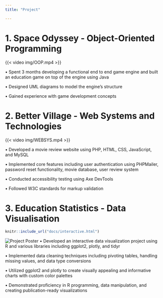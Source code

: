 ```yaml
---
title: "Project"

---
```


# 1. Space Odyssey - Object-Oriented Programming

{{< video img/OOP.mp4 >}}

• Spent 3 months developing a functional end to end game engine and built an education game on top of the engine using Java

• Designed UML diagrams to model the engine’s structure 

• Gained experience with game development concepts 

# 2. Better Village - Web Systems and Technologies

{{< video img/WEBSYS.mp4 >}}

• Developed a movie review website using PHP, HTML, CSS, JavaScript, and MySQL 

• Implemented core features including user authentication using PHPMailer, password reset functionality, movie database, user review system 

• Conducted accessibility testing using Axe DevTools

• Followed W3C standards for markup validation 

# 3. Education Statistics - Data Visualisation 

```r
knitr::include_url("docs/interactive.html")
```

![Project Poster](docs/project_poster.png)
• Developed an interactive data visualization project using R and various libraries including ggplot2, plotly, and tidyr 

• Implemented data cleaning techniques including pivoting tables, handling missing values, and data type conversions 

• Utilized ggplot2 and plotly to create visually appealing and informative charts with custom color palettes 

• Demonstrated proficiency in R programming, data manipulation, and creating publication-ready visualizations 
